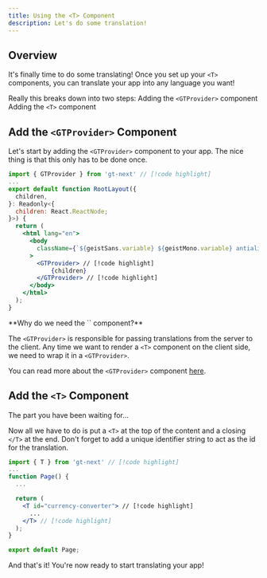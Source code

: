 ```yaml
---
title: Using the <T> Component
description: Let's do some translation!
---
```




## Overview

It's finally time to do some translating!
Once you set up your `<T>` components, you can translate your app into any language you want!

Really this breaks down into two steps:
<Steps>
  <Step>
    Adding the `<GTProvider>` component
  </Step>
  <Step>
    Adding the `<T>` component
    </Step>
</Steps>


## Add the `<GTProvider>` Component

Let's start by adding the `<GTProvider>` component to your app.
The nice thing is that this only has to be done once.

```jsx title="src/app/layout.tsx" copy
import { GTProvider } from 'gt-next' // [!code highlight]
...
export default function RootLayout({
  children,
}: Readonly<{
  children: React.ReactNode;
}>) {
  return (
    <html lang="en">
      <body
        className={`${geistSans.variable} ${geistMono.variable} antialiased`}
      >
        <GTProvider> // [!code highlight]
            {children}
        </GTProvider> // [!code highlight]
      </body>
    </html>
  );
}

```

<Callout>
  **Why do we need the `<GTProvider>` component?**

  The `<GTProvider>` is responsible for passing translations from the server to the client.
  Any time we want to render a `<T>` component on the client side, we need to wrap it in a `<GTProvider>`.

  You can read more about the `<GTProvider>` component [here](/docs/next/reference/t-reference#gtprovider).
</Callout>


## Add the `<T>` Component

The part you have been waiting for...

Now all we have to do is put a `<T>` at the top of the content and a closing `</T>` at the end.
Don't forget to add a unique identifier string to act as the id for the translation.

```jsx title="src/app/page.tsx" copy
import { T } from 'gt-next' // [!code highlight]
...
function Page() {
  ...

  return (
    <T id="currency-converter"> // [!code highlight]
      ...
    </T> // [!code highlight]
  );
}

export default Page;
```

And that's it! You're now ready to start translating your app!


